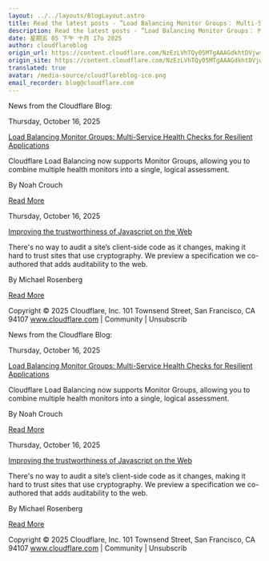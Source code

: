 ```yaml
---
layout: ../../layouts/BlogLayout.astro
title: Read the latest posts - ”Load Balancing Monitor Groups： Multi-Service Health Checks for Resilient Applications”
description: Read the latest posts - ”Load Balancing Monitor Groups： Multi-Service Health Checks for Resilient Applications”
date: 星期五 05 下午 十月 17o 2025
author: cloudflareblog
origin_url: https://content.cloudflare.com/NzEzLVhTQy05MTgAAAGdkhtDVjwsBP4t_Lfb4wk5anliDss8fX4Wi6x0W-khkvM9hLuxUD_82727yp6Jsc9zAruU498=
origin_site: https://content.cloudflare.com/NzEzLVhTQy05MTgAAAGdkhtDVjwsBP4t_Lfb4wk5anliDss8fX4Wi6x0W-khkvM9hLuxUD_82727yp6Jsc9zAruU498=
translated: true
avatar: /media-source/cloudflareblog-ico.png
email_recorder: blog@cloudflare.com
---
```



<Reference client:only="react" title="Read the latest posts - ”Load Balancing Monitor Groups： Multi-Service Health Checks for Resilient Applications”" url="https://content.cloudflare.com/NzEzLVhTQy05MTgAAAGdkhtDVjwsBP4t_Lfb4wk5anliDss8fX4Wi6x0W-khkvM9hLuxUD_82727yp6Jsc9zAruU498=" />

<Detail client:only="react">
	News from the Cloudflare Blog:

Thursday, October 16, 2025

[Load Balancing Monitor Groups: Multi-Service Health Checks for Resilient Applications](https://content.cloudflare.com/NzEzLVhTQy05MTgAAAGdkhtDVjwsBP4t_Lfb4wk5anliDss8fX4Wi6x0W-khkvM9hLuxUD_82727yp6Jsc9zAruU498=)

Cloudflare Load Balancing now supports Monitor Groups, allowing you to combine multiple health monitors into a single, logical assessment.

By Noah Crouch

[Read More](https://content.cloudflare.com/NzEzLVhTQy05MTgAAAGdkhtDVjwsBP4t_Lfb4wk5anliDss8fX4Wi6x0W-khkvM9hLuxUD_82727yp6Jsc9zAruU498=)

Thursday, October 16, 2025

[Improving the trustworthiness of Javascript on the Web](https://content.cloudflare.com/NzEzLVhTQy05MTgAAAGdkhtDVrPl6BZoG8Jg3LQgPDXG_lPkYSedxECTmO3g06Ydwp7UcigEcNab7v6xDOHNw6tCm_E=)

There's no way to audit a site’s client-side code as it changes, making it hard to trust sites that use cryptography. We preview a specification we co-authored that adds auditability to the web.

By Michael Rosenberg

[Read More](https://content.cloudflare.com/NzEzLVhTQy05MTgAAAGdkhtDVrPl6BZoG8Jg3LQgPDXG_lPkYSedxECTmO3g06Ydwp7UcigEcNab7v6xDOHNw6tCm_E=)

Copyright © 2025 Cloudflare, Inc. 101 Townsend Street, San Francisco, CA 94107 www.cloudflare.com | Community | Unsubscrib
</Detail>

News from the Cloudflare Blog:

Thursday, October 16, 2025

[Load Balancing Monitor Groups: Multi-Service Health Checks for Resilient Applications](https://content.cloudflare.com/NzEzLVhTQy05MTgAAAGdkhtDVjwsBP4t_Lfb4wk5anliDss8fX4Wi6x0W-khkvM9hLuxUD_82727yp6Jsc9zAruU498=)

Cloudflare Load Balancing now supports Monitor Groups, allowing you to combine multiple health monitors into a single, logical assessment.

By Noah Crouch

[Read More](https://content.cloudflare.com/NzEzLVhTQy05MTgAAAGdkhtDVjwsBP4t_Lfb4wk5anliDss8fX4Wi6x0W-khkvM9hLuxUD_82727yp6Jsc9zAruU498=)

Thursday, October 16, 2025

[Improving the trustworthiness of Javascript on the Web](https://content.cloudflare.com/NzEzLVhTQy05MTgAAAGdkhtDVrPl6BZoG8Jg3LQgPDXG_lPkYSedxECTmO3g06Ydwp7UcigEcNab7v6xDOHNw6tCm_E=)

There's no way to audit a site’s client-side code as it changes, making it hard to trust sites that use cryptography. We preview a specification we co-authored that adds auditability to the web.

By Michael Rosenberg

[Read More](https://content.cloudflare.com/NzEzLVhTQy05MTgAAAGdkhtDVrPl6BZoG8Jg3LQgPDXG_lPkYSedxECTmO3g06Ydwp7UcigEcNab7v6xDOHNw6tCm_E=)

Copyright © 2025 Cloudflare, Inc. 101 Townsend Street, San Francisco, CA 94107 www.cloudflare.com | Community | Unsubscrib


